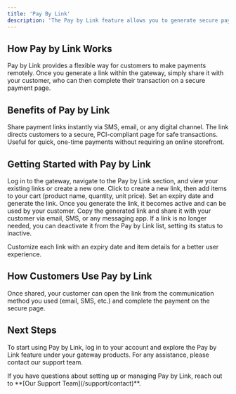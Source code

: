 ```yaml
---
title: 'Pay By Link'
description: 'The Pay by Link feature allows you to generate secure payment links that can be shared with customers via email, SMS, or other communication channels. This feature is ideal for businesses wanting a quick, on-the-go payment option without needing a full online storefront'
---
```



## **How Pay by Link Works**

Pay by Link provides a flexible way for customers to make payments remotely. Once you generate a link within the gateway, simply share it with your customer, who can then complete their transaction on a secure payment page.


## **Benefits of Pay by Link**

<CardGroup>
  <Card title="Convenience" icon="mobile">
    Share payment links instantly via SMS, email, or any digital channel.
  </Card>

  <Card title="Security" icon="shield-check">
    The link directs customers to a secure, PCI-compliant page for safe transactions.
  </Card>

  <Card title="Flexibility" icon="link">
    Useful for quick, one-time payments without requiring an online storefront.
  </Card>
</CardGroup>

## **Getting Started with Pay by Link**

<Steps>

  <Step title="Accessing Pay by Link">
    Log in to the gateway, navigate to the Pay by Link section, and view your existing links or create a new one.
  </Step>

  <Step title="Creating a New Link">
    Click to create a new link, then add items to your cart (product name, quantity, unit price). Set an expiry date and generate the link.
  </Step>

  <Step title="Activating the Link">
    Once you generate the link, it becomes active and can be used by your customer.
  </Step>

  <Step title="Sharing the Link">
    Copy the generated link and share it with your customer via email, SMS, or any messaging app.
  </Step>

  <Step title="Deactivating the Link">
    If a link is no longer needed, you can deactivate it from the Pay by Link list, setting its status to inactive.
  </Step>

</Steps>

<Tip>Customize each link with an expiry date and item details for a better user experience.</Tip>

## **How Customers Use Pay by Link**

Once shared, your customer can open the link from the communication method you used (email, SMS, etc.) and complete the payment on the secure page.

## **Next Steps**

To start using Pay by Link, log in to your account and explore the Pay by Link feature under your gateway products. For any assistance, please contact our support team.

<Callout title="Need Assistance?" emoji="question">
  If you have questions about setting up or managing Pay by Link, reach out to **[Our Support Team](/support/contact)**.
</Callout>
